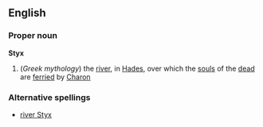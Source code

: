 ==English==
===Proper noun===
{{wikipediapar|Styx (mythology)}}
'''Styx'''
#(''Greek mythology'') the [[river]], in [[Hades]], over which the [[soul]]s of the [[dead]] are [[ferried]] by [[Charon]]
===Alternative spellings===
*[[river Styx]]